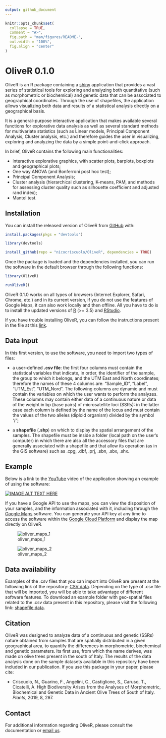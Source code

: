 ```yaml
---
output: github_document
---
```


<!-- README.md is generated from README.Rmd. Please edit that file -->

```r
knitr::opts_chunk$set(
  collapse = TRUE,
  comment = "#>",
  fig.path = "man/figures/README-",
  out.width = "100%",
  fig.align = "center"
)
```

# OliveR 0.1.0

OliveR is an R package containing a [shiny](https://shiny.rstudio.com) application that provides a vast series of statistical tools for exploring and analyzing both quantitative (such as morphometric or biochemical) and genetic data that can be associated to geographical coordinates. Through the use of shapefiles, the application allows visualizing both data and results of a statistical analysis directly on a geographical basis. 

It is a general-purpose interactive application that makes available several functions for explorative data analysis as well as several standard methods for multivariate statistics (such as Linear models, Principal Component Analysis, Cluster analysis, etc.) and therefore guides the user in visualizing, exploring and analyzing the data by a simple point-and-click approach.

In brief, OliveR contains the following main functionalities: 

-	Interactive explorative graphics, with scatter plots, barplots, boxplots and geographical plots;
-	One way ANOVA (and Bonferroni post hoc test);
-	Principal Component Analysis;
-	Cluster analysis (hierarchical clustering, K-means, PAM, and methods for assessing cluster quality such as silhouette coefficient and adjusted rand index);
- Mantel test.

## Installation

You can install the released version of OliveR from [GitHub](https://github.com) with:

``` r
install.packages(pkgs = "devtools")

library(devtools)

install_github(repo = "nicocriscuolo/OliveR", dependencies = TRUE)
```

Once the package is loaded and the dependencies installed, you can run the software in the default browser through the following functions:

``` r
library(OliveR)

runOliveR()
```

OliveR 0.1.0 works on all types of browsers (Internet Explorer, Safari, Chrome, etc.) and in its current version, if you do not use the features of Google Maps, it can also work locally and then offline. All you have to do is to install the updated versions of [R](https://www.r-project.org) (>= 3.5) and [RStudio](https://www.rstudio.com).

If you have trouble installing OliveR, you can follow the instructions present in the file at this [link](https://github.com/nicocriscuolo/OliveR/blob/master/inst/Instructions_install_OliveR.txt).

## Data input

In this first version, to use the software, you need to import two types of files:

- a user-defined **.csv file**: the first four columns must contain the statistical variables that indicate, in order, the identifier of the sample, the group to which it belongs, and the UTM East and North coordinates; therefore the names of these 4 columns are: "Sample_ID", "Label", "UTM_Est", "UTM_Nord". The following columns are dynamic and must contain the variables on which the user wants to perform the analyzes. These columns may contain either data of a continuous nature or data of the weight in bp (base pairs) of microsatellite loci (SSRs): in the latter case each column is defined by the name of the locus and must contain the values of the two alleles (diploid organism) divided by the symbol "/";

- a **shapefile** (**.shp**) on which to display the spatial arrangement of the samples. The shapefile must be inside a folder (local path on the user's computer) in which there are also all the accessory files that are generally associated with a shapefile and that allow its operation (as in the GIS software) such as .cpg, .dbf, .prj, .sbn, .sbx, .shx.

## Example

Below is a link to the [YouTube](http://www.youtube.com/watch?v=WdUzk_eZjXU) video of the application showing an example of using the software:

[![IMAGE ALT TEXT HERE](http://img.youtube.com/vi/WdUzk_eZjXU/0.jpg)](http://www.youtube.com/watch?v=WdUzk_eZjXU)

If you have a Google API to use the maps, you can view the disposition of your samples, and the information associated with it, including through the [Google Maps](https://www.google.com/maps) software. You can generate your API key at any time to access the software within the [Google Cloud Platform](https://cloud.google.com) and display the map directly on OliveR.

![oliver_maps_1](https://user-images.githubusercontent.com/35098432/44960136-3049cc80-aefa-11e8-9bf8-b3641b1d6e04.jpg)

![oliver_maps_2](https://user-images.githubusercontent.com/35098432/44960248-1f01bf80-aefc-11e8-8fd4-3acb9c9c9bba.jpg)

## Data availability

Examples of the .csv files that you can import into OliveR are present at the following link of the repository: [CSV data](https://github.com/nicocriscuolo/OliveR/tree/master/inst/CSV_data). Depending on the type of .csv file that will be imported, you will be able to take advantage of different software features. To download an example folder with geo-spatial files related to the .csv data present in this repository, please visit the following link: [shapefile data](https://github.com/nicocriscuolo/OliveR/tree/master/inst/shpefile_data).

## Citation

OliveR was designed to analyze data of a continuous and genetic (SSRs) nature obtained from samples that are spatially distributed in a given geographical area, to quantify the differences in morphometric, biochemical and genetic parameters. Its first use, from which the name derives, was made on olive trees present in the south of Italy. The results of the data analysis done on the sample datasets available in this repository have been included in our publication. If you use this package in your paper, please cite:

- Criscuolo, N., Guarino, F., Angelini, C., Castiglione, S., Caruso, T., Cicatelli, A. High Biodiversity Arises from the Analyses of Morphometric, Biochemical and Genetic Data in Ancient Olive Trees of South of Italy. *Plants*, 2019, 8, 297.

## Contact

For additional information regarding OliveR, please consult the documentation or [email us](mailto:nico.criscuolo981@gmail.com).
